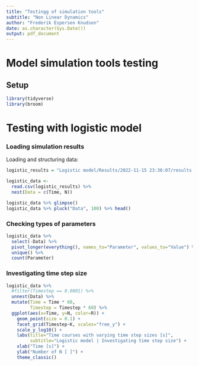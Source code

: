 ```yaml
---
title: "Testingg of simulation tools"
subtitle: "Non Linear Dynamics"
author: "Frederik Espersen Knudsen"
date: as.character(Sys.Date())
output: pdf_document
---
```


# Model simulation tools testing

## Setup
```r
library(tidyverse)
library(broom)
```

\newpage
# Testing with logistic model

### Loading simulation results
Loading and structuring data:
```r
logistic_results = "Logistic model/Results/2022-11-15 23:36:07/results.csv"

logistic_data <-
  read.csv(logistic_results) %>%
  nest(Data = c(Time, N))

logistic_data %>% glimpse()
logistic_data %>% pluck("Data", 100) %>% head()
```
  
### Checking types of parameters
```r
logistic_data %>%
  select(-Data) %>%
  pivot_longer(everything(), names_to="Parameter", values_to="Value") %>%
  unique() %>%
  count(Parameter)
```
  
###  Investigating time step size
```r
logistic_data %>%
  #filter(Timestep == 0.0001) %>%
  unnest(Data) %>%
  mutate(Time = Time * 60,
         Timestep = Timestep * 60) %>%
  ggplot(aes(x=Time, y=N, color=R)) +
    geom_point(size = 0.1) +
    facet_grid(Timestep~K, scales="free_y") +
    scale_y_log10() +
    labs(title="Time courses with varying time step sizes [s]",
         subtitle="Logistic model | Investigating time step size") +
    xlab("Time [s]") +
    ylab("Number of N [ ]") +
    theme_classic()
```


